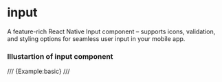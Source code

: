 # input
A feature-rich React Native Input component – supports icons, validation, and styling options for seamless user input in your mobile app.
### Illustartion of input component
/// {Example:basic} ///